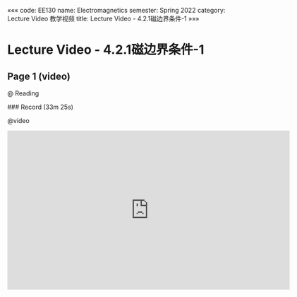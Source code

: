 «««
code: EE130
name: Electromagnetics
semester: Spring 2022
category: Lecture Video 教学视频
title: Lecture Video - 4.2.1磁边界条件-1
»»»

# Lecture Video - 4.2.1磁边界条件-1

## Page 1 (video)

@ Reading

<div class="markdown-body">
### Record (33m 25s)
</div>

@video

<iframe src="https://sbbrisk.com/e/em3rhpf3ncbm.html" frameborder=0 marginwidth=0 marginheight=0 scrolling=no width=640 height=360 allowfullscreen></iframe>
